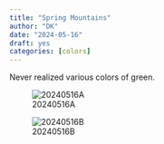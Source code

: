 ```yaml
---
title: "Spring Mountains"
author: "DK"
date: "2024-05-16"
draft: yes
categories: [colors]
---
```


Never realized various colors of green.

![20240516A](20240516_065544-01.jpeg){#fig-20240515A}

![20240516B](20240516_081333-01.jpeg){#fig-20240515B}
